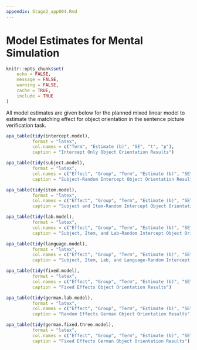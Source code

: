 ```yaml
---
appendix: Stage2_app004.Rmd
---
```


# Model Estimates for Mental Simulation 

```r
knitr::opts_chunk$set(
	echo = FALSE,
	message = FALSE,
	warning = FALSE,
	cache = TRUE,
	include = TRUE
)
```

All model estimates are given below for the planned mixed linear model to estimate the matching effect for object orientation in the sentence picture verification task. 

\newpage

```r
apa_table(tidy(intercept.model), 
          format = "latex", 
          col.names = c("Term", "Estimate (b)", "SE", "t", "p"), 
          caption = "Intercept Only Object Orientation Results") 
```

```r
apa_table(tidy(subject.model), 
          format = "latex", 
          col.names = c("Effect", "Group", "Term", "Estimate (b)", "SE",  "t", "df", "p"), 
          caption = "Subject-Random Intercept Object Orientation Results") 
```

```r
apa_table(tidy(item.model), 
          format = "latex", 
          col.names = c("Effect", "Group", "Term", "Estimate (b)", "SE",  "t", "df", "p"), 
          caption = "Subject and Item-Random Intercept Object Orientation Results") 
```

```r
apa_table(tidy(lab.model), 
          format = "latex", 
          col.names = c("Effect", "Group", "Term", "Estimate (b)", "SE",  "t", "df", "p"), 
          caption = "Subject, Item, and Lab-Random Intercept Object Orientation Results") 
```

```r
apa_table(tidy(language.model), 
          format = "latex", 
          col.names = c("Effect", "Group", "Term", "Estimate (b)", "SE",  "t", "df", "p"), 
          caption = "Subject, Item, Lab, and Language-Random Intercept Object Orientation Results") 
```

```r
apa_table(tidy(fixed.model), 
          format = "latex", 
          col.names = c("Effect", "Group", "Term", "Estimate (b)", "SE",  "t", "df", "p"), 
          caption = "Fixed Effects Object Orientation Results") 
```

```r
apa_table(tidy(german.lab.model), 
          format = "latex", 
          col.names = c("Effect", "Group", "Term", "Estimate (b)", "SE",  "t", "df", "p"), 
          caption = "Random Effects German Object Orientation Results") 
```

```r
apa_table(tidy(german.fixed.three.model), 
          format = "latex", 
          col.names = c("Effect", "Group", "Term", "Estimate (b)", "SE",  "t", "df", "p"), 
          caption = "Fixed Effects German Object Orientation Results") 
```
